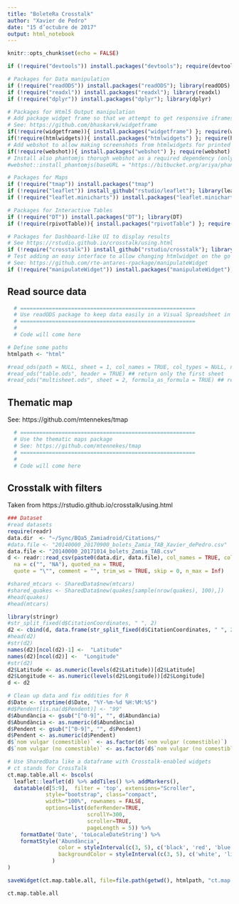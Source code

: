 ```yaml
---
title: "BoleteRa Crosstalk"
author: "Xavier de Pedro"
date: "15 d’octubre de 2017"
output: html_notebook
---
```


```r
knitr::opts_chunk$set(echo = FALSE)
```

```r
if (!require("devtools")) install.packages("devtools"); require(devtools)

# Packages for Data manipulation
if (!require("readODS")) install.packages("readODS"); library(readODS)
if (!require("readxl")) install.packages("readxl"); library(readxl)
if (!require("dplyr")) install.packages("dplyr"); library(dplyr)

# Packages for Html5 Output manipulation
# Add package widget frame so that we attempt to get responsive iframes produced by htmlwidgets
# See: https://github.com/bhaskarvk/widgetframe
if(!require(widgetframe)){ install.packages("widgetframe") }; require(widgetframe)
if(!require(htmlwidgets)){ install.packages("htmlwidgets") }; require(htmlwidgets) 
# Add webshot to allow making screenshots from htmlwidgets for printed versions of reports
if(!require(webshot)){ install.packages("webshot") }; require(webshot)
# Install also phantomjs thorugh webshot as a required dependency (only once)
#webshot::install_phantomjs(baseURL = "https://bitbucket.org/ariya/phantomjs/downloads/")

# Packages for Maps
if (!require("tmap")) install.packages("tmap")
if (!require("leaflet")) install_github("rstudio/leaflet"); library(leaflet)
if (!require("leaflet.minicharts")) install.packages("leaflet.minicharts"); library(leaflet.minicharts)

# Packages for Interactive Tables
if (!require("DT")) install.packages("DT"); library(DT)
if (!require(rpivotTable)){ install.packages("rpivotTable") }; require(rpivotTable)

# Packages for Dashboard-like UI to display results 
# See https://rstudio.github.io/crosstalk/using.html
if (!require("crosstalk")) install_github("rstudio/crosstalk"); library(crosstalk)
# Test adding an easy interface to allow changing htmlwidget on the go with manipulatewidget
# See: https://github.com/rte-antares-rpackage/manipulateWidget
if (!require("manipulateWidget")) install.packages("manipulateWidget"); library(manipulateWidget) 

```

## Read source data

```r
  # =======================================================
  # Use readODS package to keep data easily in a Visual Spreadsheet in LibreOffice
  # =======================================================
  # 
  # Code will come here

# Define some paths
htmlpath <- "html"

#read_ods(path = NULL, sheet = 1, col_names = TRUE, col_types = NULL, na = "", skip = 0, formula_as_formula = FALSE, range = NULL)
#read_ods("table.ods", header = TRUE) ## return only the first sheet
#read_ods("multisheet.ods", sheet = 2, formula_as_formula = TRUE) ## return the second sheet with formula read as formula

```

## Thematic map

See: https://github.com/mtennekes/tmap

```r
  # =======================================================
  # Use the thematic maps package
  # See: https://github.com/mtennekes/tmap
  # =======================================================
  # 
  # Code will come here


```

## Crosstalk with filters

Taken from https://rstudio.github.io/crosstalk/using.html

```r
### Dataset
#read datasets
require(readr)
data.dir  <- "~/Sync/BQa5_Zamiadroid/Citations/"
#data.file <- "20140000_20170900_bolets_Zamia_TAB_Xavier_dePedro.csv"
data.file <- "20140000_20171014_bolets_Zamia_TAB.csv"
d <- readr::read_csv(paste0(data.dir, data.file), col_names = TRUE, col_types = NULL,
  na = c("", "NA"), quoted_na = TRUE,
  quote = "\"", comment = "", trim_ws = TRUE, skip = 0, n_max = Inf)

#shared_mtcars <- SharedData$new(mtcars)
#shared_quakes <- SharedData$new(quakes[sample(nrow(quakes), 100),])
#head(quakes)
#head(mtcars)

library(stringr)
#str_split_fixed(d$CitationCoordinates, " ", 2)
d2 <- cbind(d, data.frame(str_split_fixed(d$CitationCoordinates, " ", 2)))
#head(d2)
#str(d2)
names(d2)[ncol(d2)-1] <-  "Latitude"
names(d2)[ncol(d2)] <-  "Longitude"
#str(d2)
d2$Latitude <- as.numeric(levels(d2$Latitude))[d2$Latitude]
d2$Longitude <- as.numeric(levels(d2$Longitude))[d2$Longitude]
d <- d2

# Clean up data and fix oddities for R
d$Date <- strptime(d$Date, "%Y-%m-%d %H:%M:%S")
#d$Pendent[is.na(d$Pendent)] <- "99"
d$Abundància <- gsub("[^0-9]", "", d$Abundància) 
d$Abundància <- as.numeric(d$Abundància)
d$Pendent <- gsub("[^0-9]", "", d$Pendent) 
d$Pendent <- as.numeric(d$Pendent)
d$`nom vulgar (comestible)` <- as.factor(d$`nom vulgar (comestible)`)
d$`nom vulgar (no comestible)` <- as.factor(d$`nom vulgar (no comestible)`)

# Use SharedData like a dataframe with Crosstalk-enabled widgets
# ct stands for CrossTalk
ct.map.table.all <- bscols(
  leaflet::leaflet(d) %>% addTiles() %>% addMarkers(),
  datatable(d[5:9],  filter = 'top', extensions="Scroller", 
            style="bootstrap", class="compact",
            width="100%", rownames = FALSE, 
            options=list(deferRender=TRUE, 
                         scrollY=300, 
                         scroller=TRUE, 
                         pageLength = 5)) %>%
    formatDate('Date', 'toLocaleDateString') %>%
    formatStyle('Abundància', 
                color = styleInterval(c(3, 5), c('black', 'red', 'blue')),
                backgroundColor = styleInterval(c(3, 5), c('white', 'lightyellow', 'yellow'))
              )
)

saveWidget(ct.map.table.all, file=file.path(getwd(), htmlpath, "ct.map.table.all.html"), selfcontained=TRUE) 

ct.map.table.all

```


